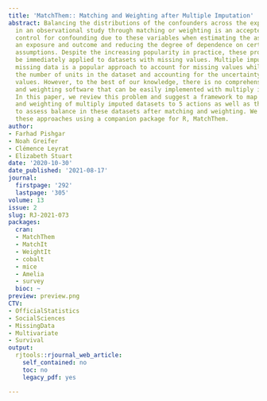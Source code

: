 ```yaml
---
title: 'MatchThem:: Matching and Weighting after Multiple Imputation'
abstract: Balancing the distributions of the confounders across the exposure levels
  in an observational study through matching or weighting is an accepted method to
  control for confounding due to these variables when estimating the association between
  an exposure and outcome and reducing the degree of dependence on certain modeling
  assumptions. Despite the increasing popularity in practice, these procedures cannot
  be immediately applied to datasets with missing values. Multiple imputation of the
  missing data is a popular approach to account for missing values while preserving
  the number of units in the dataset and accounting for the uncertainty in the missing
  values. However, to the best of our knowledge, there is no comprehensive matching
  and weighting software that can be easily implemented with multiply imputed datasets.
  In this paper, we review this problem and suggest a framework to map out the matching
  and weighting of multiply imputed datasets to 5 actions as well as the best practices
  to assess balance in these datasets after matching and weighting. We also illustrate
  these approaches using a companion package for R, MatchThem.
author:
- Farhad Pishgar
- Noah Greifer
- Clémence Leyrat
- Elizabeth Stuart
date: '2020-10-30'
date_published: '2021-08-17'
journal:
  firstpage: '292'
  lastpage: '305'
volume: 13
issue: 2
slug: RJ-2021-073
packages:
  cran:
  - MatchThem
  - MatchIt
  - WeightIt
  - cobalt
  - mice
  - Amelia
  - survey
  bioc: ~
preview: preview.png
CTV:
- OfficialStatistics
- SocialSciences
- MissingData
- Multivariate
- Survival
output:
  rjtools::rjournal_web_article:
    self_contained: no
    toc: no
    legacy_pdf: yes

---
```

